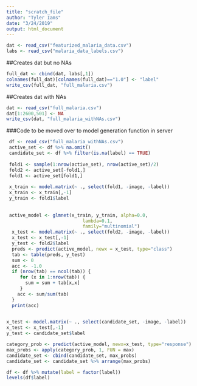 ```yaml
---
title: "scratch_file"
author: "Tyler Iams"
date: "3/24/2019"
output: html_document
---
```


```r
dat <- read_csv("featurized_malaria_data.csv")
labs <- read_csv("malaria_data_labels.csv")
```

##Creates dat but no NAs
```r
full_dat <- cbind(dat, labs[,1])
colnames(full_dat)[colnames(full_dat)=="1.0"] <- "label"
write_csv(full_dat, "full_malaria.csv")
```


##Creates dat with NAs
```r
dat <- read_csv("full_malaria.csv")
dat[1:2600,501] <- NA
write_csv(dat, "full_malaria_withNAs.csv")
```


###Code to be moved over to model generation function in server

```r
 df <- read_csv("full_malaria_withNAs.csv")
 active_set <- df %>% na.omit()
 candidate_set <- df %>% filter(is.na(label) == TRUE) 
 
 fold1 <- sample(1:nrow(active_set), nrow(active_set)/2)
 fold2 <- active_set[-fold1,]
 fold1 <- active_set[fold1,]
 
 x_train <- model.matrix(~ ., select(fold1, -image, -label))
 x_train <- x_train[,-1]
 y_train <- fold1$label
 
 
 active_model <- glmnet(x_train, y_train, alpha=0.0, 
                            lambda=0.1,
                            family="multinomial")
  x_test <- model.matrix(~ ., select(fold2, -image, -label))
  x_test <- x_test[,-1]
  y_test <- fold2$label
  preds <- predict(active_model, newx = x_test, type="class")
  tab <- table(preds, y_test)
  sum <- 0
  acc <- -1.0
  if (nrow(tab) == ncol(tab)) {
     for (x in 1:nrow(tab)) {
       sum = sum + tab[x,x]
     }
    acc <- sum/sum(tab)
  }
  print(acc)
  

```

```r
x_test <- model.matrix(~ ., select(candidate_set, -image, -label))
x_test <- x_test[,-1]
y_test <- candidate_set$label

category_prob <- predict(active_model, newx=x_test, type="response")
max_probs <- apply(category_prob, 1, FUN = max)
candidate_set <- cbind(candidate_set, max_probs)
candidate_set <- candidate_set %>% arrange(max_probs)
```


```r
df <- df %>% mutate(label = factor(label))
levels(df$label)
```

